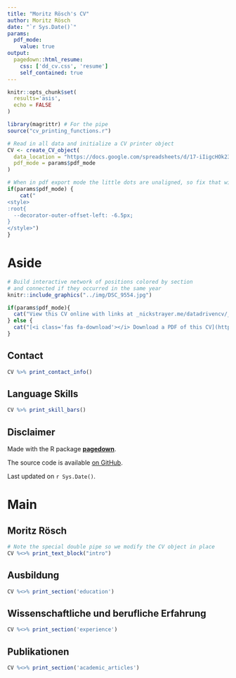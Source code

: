 ```yaml
---
title: "Moritz Rösch's CV"
author: Moritz Rösch
date: "`r Sys.Date()`"
params:
  pdf_mode:
    value: true
output:
  pagedown::html_resume:
    css: ['dd_cv.css', 'resume']
    self_contained: true
---
```


```r
knitr::opts_chunk$set(
  results='asis', 
  echo = FALSE
)

library(magrittr) # For the pipe
source("cv_printing_functions.r")

# Read in all data and initialize a CV printer object
CV <- create_CV_object(
  data_location = "https://docs.google.com/spreadsheets/d/17-iIigcHOk23r3Ki566MthMHw0o5GXdRyXkeIrvjbz0/edit#gid=917338460",  
  pdf_mode = params$pdf_mode
)

```


```r
# When in pdf export mode the little dots are unaligned, so fix that with some conditional CSS.
if(params$pdf_mode) {
    cat("
<style>
:root{
  --decorator-outer-offset-left: -6.5px;
}
</style>")
}
```


Aside
================================================================================

```r
# Build interactive network of positions colored by section
# and connected if they occurred in the same year
knitr::include_graphics("../img/DSC_9554.jpg")
```


```r
if(params$pdf_mode){
  cat("View this CV online with links at _nickstrayer.me/datadrivencv/_")
} else {
  cat("[<i class='fas fa-download'></i> Download a PDF of this CV](https://github.com/moritzroesch/automated-cv/CV_de/roesch_cv_de.pdf)")
}
```

Contact {#contact}
--------------------------------------------------------------------------------

```r
CV %>% print_contact_info()
```



Language Skills {#skills}
--------------------------------------------------------------------------------

```r
CV %>% print_skill_bars()
```



Disclaimer {#disclaimer}
--------------------------------------------------------------------------------

Made with the R package [**pagedown**](https://github.com/rstudio/pagedown). 

The source code is available [on GitHub](https://github.com/moritzroesch/automated-cv).

Last updated on `r Sys.Date()`.



Main
================================================================================

Moritz Rösch {#title}
--------------------------------------------------------------------------------

```r
# Note the special double pipe so we modify the CV object in place
CV %<>% print_text_block("intro") 
```



Ausbildung {data-icon=graduation-cap data-concise=true}
--------------------------------------------------------------------------------

```r
CV %<>% print_section('education')
```



Wissenschaftliche und berufliche Erfahrung {data-icon=laptop}
--------------------------------------------------------------------------------

```r
CV %<>% print_section('experience')
```



<!--Industry Experience {data-icon=suitcase}-->
<!--------------------------------------------------------------------------------->
<!---->
<!--::: aside-->
<!--```{r}-->
<!--CV %<>% print_text_block('industy_experience_aside')-->
<!--```-->
<!--:::-->
<!---->
<!--```{r}-->
<!--CV %<>% print_section('industry_positions')-->
<!--```-->
<!---->
<!--<!-- These breaks just force a new page so section doesnt get cut off -->
<!--<br>-->
<!--<br>-->
<!--<br>-->

<!--Teaching Experience {data-icon=chalkboard-teacher}
<!--------->
<!--
<!--::: a-->
<!--```{r-->
<!--CV %<-->
<!--```
<!--:::
<!--
<!--```{r-->
<!--CV %<-->
<!--```
<!--
<!--
<!--
<!--Selec-->
<!--------->
<!--
<!--::: a-->
<!--```{r-->
<!--CV %<-->
<!--```
<!--:::
<!--
<!--```{r-->
<!--CV %<-->
<!--```
<!--
<!--
<!--
<!--Selec-->
<!--------->
<!--
<!--```{r-->
<!--CV %<-->
<!--```-->
<!---->
<!---->
<!--<br>-->
<!--<br>-->


<!--Selected Press (By)  {data-icon=newspaper}-->
<!------------------------------------------------------------------------------------>
<!---->
<!--```{r}-->
<!--CV %<>% print_section('by_me_press')-->
<!--```-->



Publikationen {data-icon=book}
--------------------------------------------------------------------------------

```r
CV %<>% print_section('academic_articles')
```



<!--```{r}-->
<!--CV %<>% print_links()-->
<!--```-->


